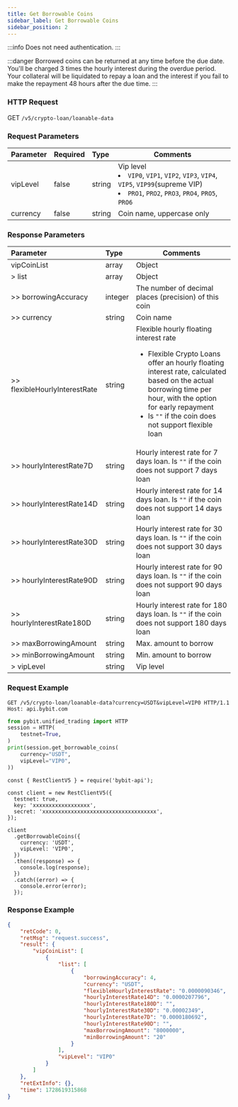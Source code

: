 ```yaml
---
title: Get Borrowable Coins
sidebar_label: Get Borrowable Coins
sidebar_position: 2
---
```

:::info
Does not need authentication.
:::

:::danger
Borrowed coins can be returned at any time before the due date. You'll be charged 3 times the hourly interest during the overdue period. Your collateral will be liquidated to repay a loan and the interest if you fail to make the repayment 48 hours after the due time.
:::

### HTTP Request
GET `/v5/crypto-loan/loanable-data`

### Request Parameters
| Parameter | Required | Type | Comments|
|:----- |:-------|:-----|------ |
|vipLevel|false|string|Vip level <li>`VIP0`, `VIP1`, `VIP2`, `VIP3`, `VIP4`, `VIP5`, `VIP99`(supreme VIP)</li><li>`PRO1`, `PRO2`, `PRO3`, `PRO4`, `PRO5`, `PRO6`</li>|
|currency|false|string|Coin name, uppercase only |

### Response Parameters
| Parameter | Type | Comments|
|:----- |:-----|----- |
|vipCoinList|array|Object|
|> list|array |Object |
|>> borrowingAccuracy|integer |The number of decimal places (precision) of this coin|
|>> currency|string |Coin name|
|>> flexibleHourlyInterestRate|string |Flexible hourly floating interest rate <ul><li>Flexible Crypto Loans offer an hourly floating interest rate, calculated based on the actual borrowing time per hour, with the option for early repayment</li><li>Is `""` if the coin does not support flexible loan</li></ul>|
|>> hourlyInterestRate7D|string |Hourly interest rate for 7 days loan. Is `""` if the coin does not support 7 days loan|
|>> hourlyInterestRate14D|string |Hourly interest rate for 14 days loan. Is `""` if the coin does not support 14 days loan|
|>> hourlyInterestRate30D|string |Hourly interest rate for 30 days loan. Is `""` if the coin does not support 30 days loan|
|>> hourlyInterestRate90D|string |Hourly interest rate for 90 days loan. Is `""` if the coin does not support 90 days loan|
|>> hourlyInterestRate180D|string |Hourly interest rate for 180 days loan. Is `""` if the coin does not support 180 days loan|
|>> maxBorrowingAmount|string |Max. amount to borrow|
|>> minBorrowingAmount|string |Min. amount to borrow|
|> vipLevel|string |Vip level |

### Request Example

<Tabs groupId="programming-languages">
<TabItem value="http" label="HTTP">

```http
GET /v5/crypto-loan/loanable-data?currency=USDT&vipLevel=VIP0 HTTP/1.1
Host: api.bybit.com
```

</TabItem>
<TabItem value="python" label="Python">

```python
from pybit.unified_trading import HTTP
session = HTTP(
    testnet=True,
)
print(session.get_borrowable_coins(
    currency="USDT",
    vipLevel="VIP0",
))
```

</TabItem>

<TabItem value="Node" label="Node.js">

```n4js
const { RestClientV5 } = require('bybit-api');

const client = new RestClientV5({
  testnet: true,
  key: 'xxxxxxxxxxxxxxxxxx',
  secret: 'xxxxxxxxxxxxxxxxxxxxxxxxxxxxxxxxxxxx',
});

client
  .getBorrowableCoins({
    currency: 'USDT',
    vipLevel: 'VIP0',
  })
  .then((response) => {
    console.log(response);
  })
  .catch((error) => {
    console.error(error);
  });
```

</TabItem>
</Tabs>

### Response Example

```json
{
    "retCode": 0,
    "retMsg": "request.success",
    "result": {
        "vipCoinList": [
            {
                "list": [
                    {
                        "borrowingAccuracy": 4,
                        "currency": "USDT",
                        "flexibleHourlyInterestRate": "0.0000090346",
                        "hourlyInterestRate14D": "0.0000207796",
                        "hourlyInterestRate180D": "",
                        "hourlyInterestRate30D": "0.00002349",
                        "hourlyInterestRate7D": "0.0000180692",
                        "hourlyInterestRate90D": "",
                        "maxBorrowingAmount": "8000000",
                        "minBorrowingAmount": "20"
                    }
                ],
                "vipLevel": "VIP0"
            }
        ]
    },
    "retExtInfo": {},
    "time": 1728619315868
}
```
